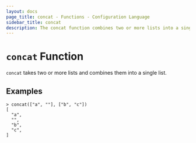 ```yaml
---
layout: docs
page_title: concat - Functions - Configuration Language
sidebar_title: concat
description: The concat function combines two or more lists into a single list.
---
```


# `concat` Function

`concat` takes two or more lists and combines them into a single list.

## Examples

```shell-session
> concat(["a", ""], ["b", "c"])
[
  "a",
  "",
  "b",
  "c",
]
```
